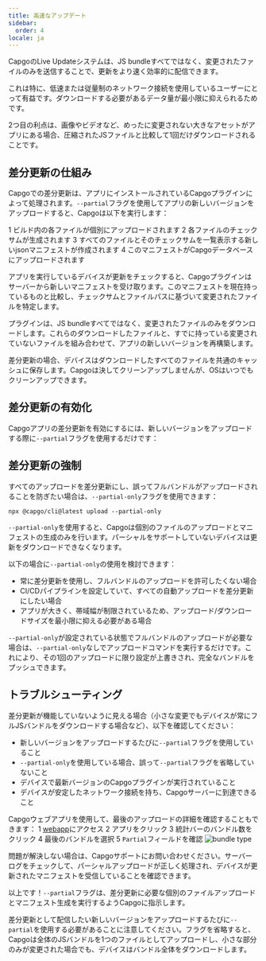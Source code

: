 ```yaml
---
title: 高速なアップデート
sidebar:
  order: 4
locale: ja
---
```


CapgoのLive Updateシステムは、JS bundleすべてではなく、変更されたファイルのみを送信することで、更新をより速く効率的に配信できます。

これは特に、低速または従量制のネットワーク接続を使用しているユーザーにとって有益です。ダウンロードする必要があるデータ量が最小限に抑えられるためです。

2つ目の利点は、画像やビデオなど、めったに変更されない大きなアセットがアプリにある場合、圧縮されたJSファイルと比較して1回だけダウンロードされることです。

## 差分更新の仕組み

Capgoでの差分更新は、アプリにインストールされているCapgoプラグインによって処理されます。`--partial`フラグを使用してアプリの新しいバージョンをアップロードすると、Capgoは以下を実行します：

1 ビルド内の各ファイルが個別にアップロードされます
2 各ファイルのチェックサムが生成されます
3 すべてのファイルとそのチェックサムを一覧表示する新しいjsonマニフェストが作成されます
4 このマニフェストがCapgoデータベースにアップロードされます

アプリを実行しているデバイスが更新をチェックすると、Capgoプラグインはサーバーから新しいマニフェストを受け取ります。このマニフェストを現在持っているものと比較し、チェックサムとファイルパスに基づいて変更されたファイルを特定します。

プラグインは、JS bundleすべてではなく、変更されたファイルのみをダウンロードします。これらのダウンロードしたファイルと、すでに持っている変更されていないファイルを組み合わせて、アプリの新しいバージョンを再構築します。

<Aside title="マニフェスト">

差分更新の場合、デバイスはダウンロードしたすべてのファイルを共通のキャッシュに保存します。Capgoは決してクリーンアップしませんが、OSはいつでもクリーンアップできます。

</Aside>

## 差分更新の有効化

Capgoアプリの差分更新を有効にするには、新しいバージョンをアップロードする際に`--partial`フラグを使用するだけです：

## 差分更新の強制

すべてのアップロードを差分更新にし、誤ってフルバンドルがアップロードされることを防ぎたい場合は、`--partial-only`フラグを使用できます：

```shell
npx @capgo/cli@latest upload --partial-only
```

`--partial-only`を使用すると、Capgoは個別のファイルのアップロードとマニフェストの生成のみを行います。パーシャルをサポートしていないデバイスは更新をダウンロードできなくなります。

以下の場合に`--partial-only`の使用を検討できます：

- 常に差分更新を使用し、フルバンドルのアップロードを許可したくない場合
- CI/CDパイプラインを設定していて、すべての自動アップロードを差分更新にしたい場合
- アプリが大きく、帯域幅が制限されているため、アップロード/ダウンロードサイズを最小限に抑える必要がある場合

`--partial-only`が設定されている状態でフルバンドルのアップロードが必要な場合は、`--partial-only`なしでアップロードコマンドを実行するだけです。これにより、その1回のアップロードに限り設定が上書きされ、完全なバンドルをプッシュできます。

## トラブルシューティング

差分更新が機能していないように見える場合（小さな変更でもデバイスが常にフルJSバンドルをダウンロードする場合など）、以下を確認してください：

- 新しいバージョンをアップロードするたびに`--partial`フラグを使用していること
- `--partial-only`を使用している場合、誤って`--partial`フラグを省略していないこと
- デバイスで最新バージョンのCapgoプラグインが実行されていること
- デバイスが安定したネットワーク接続を持ち、Capgoサーバーに到達できること

Capgoウェブアプリを使用して、最後のアップロードの詳細を確認することもできます：
<Steps>
1 [webapp](https://appcapgoio)にアクセス
2 アプリをクリック
3 統計バーのバンドル数をクリック
4 最後のバンドルを選択
5 `Partial`フィールドを確認
  ![bundle type](/bundle_typewebp)
</Steps>

問題が解決しない場合は、Capgoサポートにお問い合わせください。サーバーログをチェックして、パーシャルアップロードが正しく処理され、デバイスが更新されたマニフェストを受信していることを確認できます。

以上です！`--partial`フラグは、差分更新に必要な個別のファイルアップロードとマニフェスト生成を実行するようCapgoに指示します。

差分更新として配信したい新しいバージョンをアップロードするたびに`--partial`を使用する必要があることに注意してください。フラグを省略すると、Capgoは全体のJSバンドルを1つのファイルとしてアップロードし、小さな部分のみが変更された場合でも、デバイスはバンドル全体をダウンロードします。